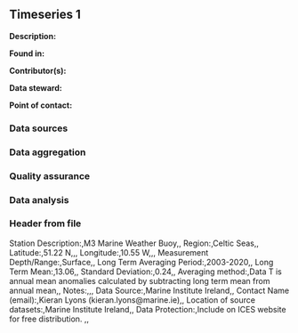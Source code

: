 ## Timeseries 1

**Description:** 


**Found in:**

**Contributor(s):**

**Data steward:**

**Point of contact:**

### Data sources

### Data aggregation

### Quality assurance

### Data analysis

### Header from file
Station Description:,M3 Marine Weather Buoy,,
Region:,Celtic Seas,,
Latitude:,51.22 N,,,
Longitude:,10.55 W,,,
Measurement Depth/Range:,Surface,,
Long Term Averaging Period:,2003-2020,,
Long Term Mean:,13.06,,
Standard Deviation:,0.24,,
Averaging method:,Data T is annual mean anomalies calculated by subtracting long term mean from annual mean,,
Notes:,,,
Data Source:,Marine Institute Ireland,,
Contact Name (email):,Kieran Lyons (kieran.lyons@marine.ie),,
Location of source datasets:,Marine Institute Ireland,,
Data Protection:,Include on ICES website for free distribution. ,,

